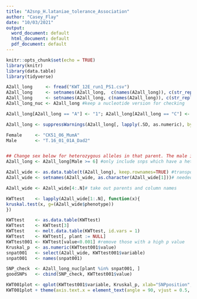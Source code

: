 ```yaml
---
title: "A2snp_H.lataniae_tolerance_Association"
author: "Casey_Flay"
date: "10/03/2021"
output:
  word_document: default
  html_document: default
  pdf_document: default
---
```


```r
knitr::opts_chunk$set(echo = TRUE)
library(knitr)
library(data.table)
library(tidyverse)
```

```r
A2all_long     <- fread("KWT_12E_run1_PS1.csv")
A2all_long     <- setnames(A2all_long,  c(names(A2all_long)), c(str_replace_all(names(A2all_long), ":", "_") ))
A2all_long     <- setnames(A2all_long, c(names(A2all_long)), c(str_replace_all(names(A2all_long), "-", "_") ))
A2all_long_nuc <- A2all_long #keep a nucleotide version for checking

A2all_long[A2all_long == "A"] <- "1"; A2all_long[A2all_long == "C"] <- "2"; A2all_long[A2all_long == "T"] <- "3"; A2all_long[A2all_long == "G"] <- "4"; A2all_long[A2all_long == "N"] <- "5"; A2all_long[A2all_long == "K"] <- "6"; A2all_long[A2all_long == "R"] <- "7"; A2all_long[A2all_long == "Y"] <- "8"; A2all_long[A2all_long == "W"] <- "9"; A2all_long[A2all_long == "M"] <- "10"; A2all_long[A2all_long == "S"] <- "11"; A2all_long[A2all_long == "Sus"] <- "21"; A2all_long[A2all_long == "Tol"] <- "20" #recode to numeric for data checking and heterozygous filter for appropriate parent

A2all_long <- suppressWarnings(A2all_long[, lapply(.SD, as.numeric), by=plant]) #change column data class to numeric for numeric filter

Female     <- "CK51_06_MumA"
Male       <- "T.16_01_01A_Dad2"


## Change sex below for heterozygous alleles in that parent. The male is the parent of most interest as it carries tolerance. Female is used as a check.
A2all_long <- A2all_long[Male >= 6] #only include snps which have a heterozygous parent at that SNP site

A2all_wide <- as.data.table(t(A2all_long), keep.rownames=TRUE) #transpose table to wide format for KWT
A2all_wide <- setnames(A2all_wide, as.character(A2all_wide[1]))# needed as character for KWT.

A2all_wide <- A2all_wide[4:.N]# take out parents and column names

KWTtest    <- lapply(A2all_wide[1:.N], function(x){
kruskal.test(x, g=(A2all_wide$phenotype))
})

KWTtest    <- as.data.table(KWTtest)
KWTtest    <- KWTtest[3]
KWTtest    <- melt.data.table(KWTtest, id.vars = 1)
KWTtest    <- KWTtest[, plant := NULL]
KWTtest001 <- KWTtest[value<0.001] #remove those with a high p value
Kruskal_p  <- as.numeric(KWTtest001$value)
snpat001   <- select(A2all_wide, KWTtest001$variable)
snpat001   <- names(snpat001)

SNP_check  <- A2all_long_nuc[plant %in% snpat001, ]
goodSNPs   <- cbind(SNP_check, KWTtest001$value)

KWT001plot <- qplot(KWTtest001$variable, Kruskal_p, xlab="SNPposition", ylab ="Kruskal.test_p-value")
KWT001plot + theme(axis.text.x = element_text(angle = 90, vjust = 0.5, hjust=1))
```


